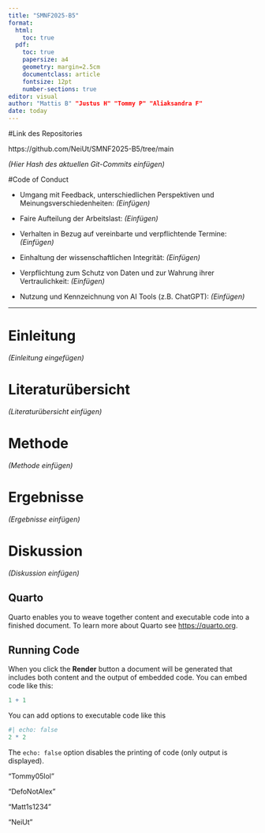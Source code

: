 ```yaml
---
title: "SMNF2025-B5"
format: 
  html:
    toc: true
  pdf:
    toc: true
    papersize: a4
    geometry: margin=2.5cm
    documentclass: article
    fontsize: 12pt
    number-sections: true
editor: visual
author: "Mattis B" "Justus H" "Tommy P" "Aliaksandra F"
date: today
---
```


#Link des Repositories

https://github.com/NeiUt/SMNF2025-B5/tree/main

*(Hier Hash des aktuellen Git-Commits einfügen)*

#Code of Conduct

-   Umgang mit Feedback, unterschiedlichen Perspektiven und Meinungsverschiedenheiten: *(Einfügen)*

-   Faire Aufteilung der Arbeitslast: *(Einfügen)*

-   Verhalten in Bezug auf vereinbarte und verpflichtende Termine: *(Einfügen)*

-   Einhaltung der wissenschaftlichen Integrität: *(Einfügen)*

-   Verpflichtung zum Schutz von Daten und zur Wahrung ihrer Vertraulichkeit: *(Einfügen)*

-   Nutzung und Kennzeichnung von AI Tools (z.B. ChatGPT): *(Einfügen)*

------------------------------------------------------------------------

# Einleitung

*(Einleitung eingefügen)*

# Literaturübersicht

*(Literaturübersicht einfügen)*

# Methode

*(Methode einfügen)*

# Ergebnisse

*(Ergebnisse einfügen)*

# Diskussion

*(Diskussion einfügen)*

## Quarto

Quarto enables you to weave together content and executable code into a finished document. To learn more about Quarto see <https://quarto.org>.

## Running Code

When you click the **Render** button a document will be generated that includes both content and the output of embedded code. You can embed code like this:

```r
1 + 1
```

You can add options to executable code like this

```r
#| echo: false
2 * 2
```

The `echo: false` option disables the printing of code (only output is displayed).

"Tommy05lol"

"DefoNotAlex"

"Matt1s1234"

"NeiUt"
